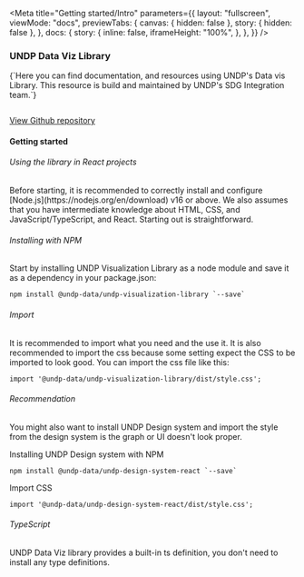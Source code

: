 
<Meta
  title="Getting started/Intro"
  parameters={{
    layout: "fullscreen",
    viewMode: "docs",
    previewTabs: {
      canvas: { hidden: false },
      story: { hidden: false },
    },
    docs: {
      story: {
        inline: false,
        iframeHeight: "100%",
      },
    },
  }}
/>
<div name="Intro" className="documentation-page">
  <div>
    <div className="grid-x grid-margin-x intro">
      <H3>UNDP Data Viz Library</H3>
      <div className="medium-6 cell">
        <p className="subtitle">
          {`Here you can find documentation, and resources using UNDP's Data vis Library. This resource is build and maintained by UNDP's SDG Integration team.`}
        </p>
      </div>
      <div className="flex github">
        <a href="https://github.com/UNDP-Data/undp-visualization-library" target="_blank" className='flex items-center gap-2 bg-primary-gray-300 p-4'>
          <img width={'32px'} src={githubLogo} alt="" />
          <P className='m-0 md:m-0'>View Github repository</P>
        </a>
      </div>
    </div>
    <Spacer size='2xl' />
    <Separator />
    <Spacer size='2xl' />
    <div>
      <H4>Getting started</H4>      
      <H6>Using the library in React projects</H6>
      <P>
        Before starting, it is recommended to correctly install and configure [Node.js](https://nodejs.org/en/download) v16 or above.
        We also assumes that you have intermediate knowledge about HTML, CSS, and JavaScript/TypeScript, and React. Starting out is straightforward.
      </P>
      <H6>Installing with NPM</H6>
      <P className='mb-0 md:mb-0'>
        Start by installing UNDP Visualization Library as a node module and save it as a dependency in your package.json:      
      </P>
      <Code className='mt-3'>npm install @undp-data/undp-visualization-library `--save`</Code>
      <H6 className='mt-6'>Import</H6>
      <P>
        It is recommended to import what you need and the use it.
        It is also recommended to import the css because some setting expect the CSS to be imported to look good. You can import the css file like this:
      </P>
      <Code>import '@undp-data/undp-visualization-library/dist/style.css';</Code>
      <H6 className='mt-6'>Recommendation</H6>
      <P className='mb-0 md:mb-0'>
        You might also want to install UNDP Design system and import the style from the design system is the graph or UI doesn't look proper.       
      </P>
      <P>Installing UNDP Design system with NPM</P>
      <Code className='mt-3'>npm install @undp-data/undp-design-system-react `--save`</Code>
      <P className='mt-6'>Import CSS</P>
      <Code>import '@undp-data/undp-design-system-react/dist/style.css';</Code>
      <Spacer size='2xl' />
      <Separator />
      <Spacer size='2xl' />
      <H6 className='mt-6'>TypeScript</H6>
      <P>
        UNDP Data Viz library provides a built-in ts definition, you don't need to install any type definitions.
      </P>
    </div>
  </div>
</div>
